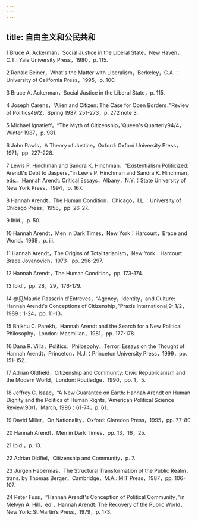 ```yaml
---
---
---
```

title: 自由主义和公民共和
---




1 Bruce A. Ackerman，Social Justice in the Liberal State，New Haven，C.T.: Yale University Press，1980，p. 115.

2 Ronald Beiner，What's the Matter with Liberalism，Berkeley，C.A.：University of California Press，1995，p. 100.

3 Bruce A. Ackerman，Social Justice in the Liberal State，p. 115.

4 Joseph Carens，“Alien and Citizen: The Case for Open Borders，”Review of Politics49/2，Spring 1987: 251-273，p. 272 note 3.

5 Michael Ignatieff，“The Myth of Citizenship，”Queen's Quarterly94/4，Winter 1987，p. 981.

6 John Rawls，A Theory of Justice，Oxford: Oxford University Press，1971，pp. 227-228.

7 Lewis P. Hinchman and Sandra K. Hinchman，“Existentialism Politicized: Arendt's Debt to Jaspers，”in Lewis P. Hinchman and Sandra K. Hinchman，eds.，Hannah Arendt: Critical Essays，Albany，N.Y.：State University of New York Press，1994，p. 167.

8 Hannah Arendt，The Human Condition，Chicago，I.L.：University of Chicago Press，1958，pp. 26-27.

9 Ibid.，p. 50.

10 Hannah Arendt，Men in Dark Times，New York：Harcourt，Brace and World，1968，p. iii.

11 Hannah Arendt，The Origins of Totalitarianism，New York：Harcourt Brace Jovanovich，1973，pp. 296-297.

12 Hannah Arendt，The Human Condition，pp. 173-174.

13 Ibid.，pp. 28，29，176-179.

14 参见Maurio Passerin d'Entreves，“Agency，Identity，and Culture: Hannah Arendt's Conceptions of Citizenship，”Praxis International,9: 1/2，1989：1-24，pp. 11-13。

15 Bhikhu C. Parekh，Hannah Arendt and the Search for a New Political Philosophy，London: Macmillan，1981，pp. 177-178.

16 Dana R. Villa，Politics，Philosophy，Terror: Essays on the Thought of Hannah Arendt，Princeton，N.J.：Princeton University Press，1999，pp. 151-152.

17 Adrian Oldfield，Citizenship and Community: Civic Republicanism and the Modern World，London: Routledge，1990，pp. 1，5.

18 Jeffrey C. Isaac，“A New Guarantee on Earth: Hannah Arendt on Human Dignity and the Politics of Human Rights，”American Political Science Review,90/1，March, 1996：61-74，p. 61.

19 David Miller，On Nationality，Oxford: Claredon Press，1995，pp. 77-80.

20 Hannah Arendt，Men in Dark Times，pp. 13，16，25.

21 Ibid.，p. 13.

22 Adrian Oldfiel，Citizenship and Community，p. 7.

23 Jurgen Habermas，The Structural Transformation of the Public Realm，trans. by Thomas Berger，Cambridge，M.A.: MIT Press，1987，pp. 106-107.

24 Peter Fuss，“Hannah Arendt's Conception of Political Community，”in Melvyn A. Hill，ed.，Hannah Arendt: The Recovery of the Public World，New York: St.Martin’s Press，1979，p. 173.